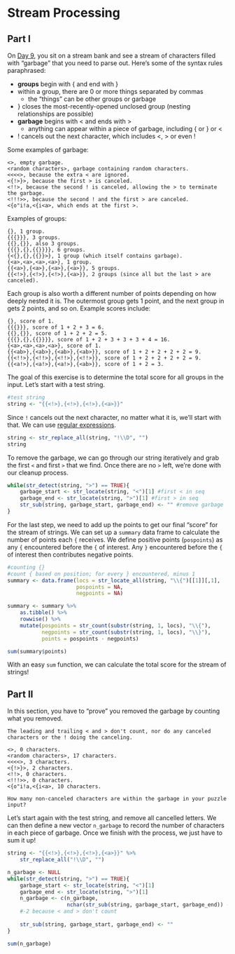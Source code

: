 # Stream Processing

## Part I

On [Day 9](https://adventofcode.com/2017/day/9), you sit on a stream bank and see a stream of characters filled with "garbage" that you need to parse out. Here's some of the syntax rules paraphrased:

- **groups** begin with { and end with }
- within a group, there are 0 or more things separated by commas
    - the "things" can be other groups or garbage
- } closes the most-recently-opened unclosed group (nesting relationships are possible)
- **garbage** begins with < and ends with >
    - anything can appear within a piece of garbage, including { or } or <
- ! cancels out the next character, which includes <, > or even !

Some examples of garbage:

```
<>, empty garbage.
<random characters>, garbage containing random characters.
<<<<>, because the extra < are ignored.
<{!>}>, because the first > is canceled.
<!!>, because the second ! is canceled, allowing the > to terminate the garbage.
<!!!>>, because the second ! and the first > are canceled.
<{o"i!a,<{i<a>, which ends at the first >.
```

Examples of groups:

```
{}, 1 group.
{{{}}}, 3 groups.
{{},{}}, also 3 groups.
{{{},{},{{}}}}, 6 groups.
{<{},{},{{}}>}, 1 group (which itself contains garbage).
{<a>,<a>,<a>,<a>}, 1 group.
{{<a>},{<a>},{<a>},{<a>}}, 5 groups.
{{<!>},{<!>},{<!>},{<a>}}, 2 groups (since all but the last > are canceled).
```

Each group is also worth a different number of points depending on how deeply nested it is. The outermost group gets 1 point, and the next group in gets 2 points, and so on. Example scores include:

```
{}, score of 1.
{{{}}}, score of 1 + 2 + 3 = 6.
{{},{}}, score of 1 + 2 + 2 = 5.
{{{},{},{{}}}}, score of 1 + 2 + 3 + 3 + 3 + 4 = 16.
{<a>,<a>,<a>,<a>}, score of 1.
{{<ab>},{<ab>},{<ab>},{<ab>}}, score of 1 + 2 + 2 + 2 + 2 = 9.
{{<!!>},{<!!>},{<!!>},{<!!>}}, score of 1 + 2 + 2 + 2 + 2 = 9.
{{<a!>},{<a!>},{<a!>},{<ab>}}, score of 1 + 2 = 3.
```

The goal of this exercise is to determine the total score for all groups in the input. Let's start with a test string.

```r
#test string
string <- "{{<!>},{<!>},{<!>},{<a>}}"
```

Since `!` cancels out the next character, no matter what it is, we'll start with that. We can use [regular expressions](https://www.rstudio.com/wp-content/uploads/2016/09/RegExCheatsheet.pdf).

```r
string <- str_replace_all(string, "!\\D", "")
string
```

To remove the garbage, we can go through our string iteratively and grab the first `<` and first `>` that we find. Once there are no `>` left, we're done with our cleanup process.

```r
while(str_detect(string, ">") == TRUE){
    garbage_start <- str_locate(string, "<")[1] #first < in seq
    garbage_end <- str_locate(string, ">")[1] #first > in seq
    str_sub(string, garbage_start, garbage_end) <- "" #remove garbage
}
```

For the last step, we need to add up the points to get our final "score" for the stream of strings. We can set up a `summary` data frame to calculate the number of points each `{` receives. We define positive points (`pospoints`) as any `{` encountered before the `{` of interest. Any `}` encountered before the `{` of interest then contributes negative points. 

```r
#counting {}
#count { based on position; for every } encountered, minus 1
summary <- data.frame(locs = str_locate_all(string, "\\{")[[1]][,1],
                      pospoints = NA,
                      negpoints = NA)

summary <- summary %>% 
    as.tibble() %>% 
    rowwise() %>% 
    mutate(pospoints = str_count(substr(string, 1, locs), "\\{"),
           negpoints = str_count(substr(string, 1, locs), "\\}"),
           points = pospoints - negpoints)

sum(summary$points)
```

With an easy `sum` function, we can calculate the total score for the stream of strings!

## Part II

In this section, you have to "prove" you removed the garbage by counting what you removed.

```
The leading and trailing < and > don't count, nor do any canceled characters or the ! doing the canceling.

<>, 0 characters.
<random characters>, 17 characters.
<<<<>, 3 characters.
<{!>}>, 2 characters.
<!!>, 0 characters.
<!!!>>, 0 characters.
<{o"i!a,<{i<a>, 10 characters.

How many non-canceled characters are within the garbage in your puzzle input?
```

Let's start again with the test string, and remove all cancelled letters. We can then define a new vector `n_garbage` to record the number of characters in each piece of garbage. Once we finish with the process, we just have to sum it up!

```r
string <- "{{<!>},{<!>},{<!>},{<a>}}" %>% 
    str_replace_all("!\\D", "")

n_garbage <- NULL
while(str_detect(string, ">") == TRUE){
    garbage_start <- str_locate(string, "<")[1]
    garbage_end <- str_locate(string, ">")[1]
    n_garbage <- c(n_garbage,
                   nchar(str_sub(string, garbage_start, garbage_end)) - 2)
    #-2 because < and > don't count
    
    str_sub(string, garbage_start, garbage_end) <- ""
}

sum(n_garbage)
```

